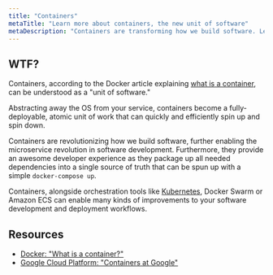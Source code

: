 ```yaml
---
title: "Containers"
metaTitle: "Learn more about containers, the new unit of software"
metaDescription: "Containers are transforming how we build software. Learn more now."
---
```


## WTF?

Containers, according to the Docker article explaining [what is a container](https://www.docker.com/resources/what-container "Article covering containers on docker.com"), can be understood as a "unit of software."

Abstracting away the OS from your service, containers become a fully-deployable, atomic unit of work that can quickly and efficiently spin up and spin down.

Containers are revolutionizing how we build software, further enabling the microservice revolution in software development. Furthermore, they provide an awesome developer experience as they package up all needed dependencies into a single source of truth that can be spun up with a simple `docker-compose up`.

Containers, alongside orchestration tools like [Kubernetes](cloud-native/kubernetes "WTF is Kubernetes?"), Docker Swarm or Amazon ECS can enable many kinds of improvements to your software development and deployment workflows.

## Resources

- [Docker: "What is a container?"](https://www.docker.com/resources/what-container "Docker.com explanation on containers and how they work")
- [Google Cloud Platform: "Containers at Google"](https://cloud.google.com/containers/ "Article from Google Cloud Platform explaining containers and how they work at Google")
